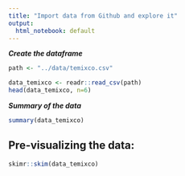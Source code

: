 ```yaml
---
title: "Import data from Github and explore it"
output:
  html_notebook: default
---
```


***Create the dataframe***
```r
path <- "../data/temixco.csv"

data_temixco <- readr::read_csv(path)
head(data_temixco, n=6)
```


***Summary of the data***
```r
summary(data_temixco)
```

## Pre-visualizing the data:
```r
skimr::skim(data_temixco)
```


 





